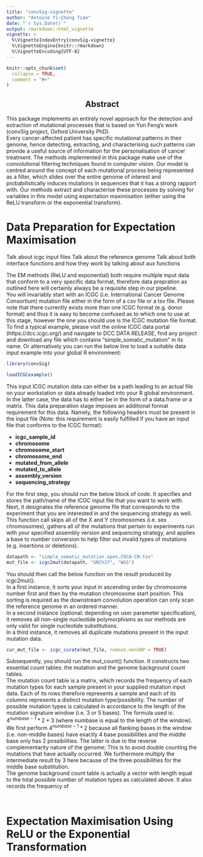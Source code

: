```yaml
---
title: "convSig-vignette"
author: "Antoine Yi-Cheng Tian"
date: "`r Sys.Date()`"
output: rmarkdown::html_vignette
vignette: >
  %\VignetteIndexEntry{convSig-vignette}
  %\VignetteEngine{knitr::rmarkdown}
  %\VignetteEncoding{UTF-8}
---
```


```r
knitr::opts_chunk$set(
  collapse = TRUE,
  comment = "#>"
)
```

<center><h2> Abstract </h2></center>

This package implements an entirely novel approach for the detection and extraction
of mutational processes that is based on Yun Feng's work 
(convSig project, Oxford University PhD). <br />
Every cancer-affected patient has specific mutational patterns in their genome,
hence detecting, extracting, and characterising such patterns can provide a useful
source of information for the personalisation of cancer treatment.  The methods 
implemented in this package make use of the convolutional filtering techniques found
in computer vision. Our model is centred around the concept of each mutational process 
being represented as a filter, which slides over the entire genome of interest and 
probabilistically induces mutations in sequences that it has a strong rapport with. Our
methods extract and characterise these processes by solving for variables in this 
model using expectation maximisation (either using the ReLU transform or the exponential
transform).

<h1> Data Preparation for Expectation Maximisation </h1>

Talk about icgc input files
Talk about the reference genome
Talk about both interface functions and how they work by talking about aux functions <br />

The EM methods (ReLU and exponential) both require multiple input data that 
conform to a very specific data format, therefore data prepration as outlined here 
will certainly always be a requisite step in our pipeline. <br />
You will invariably start with an ICGC (i.e. International Cancer Genome Consortium) 
mutation file either in the form of a csv file or a tsv file. Please note that there 
currently exists more than one ICGC format (e.g. donor format) and thus it is 
easy to become confused as to which one to use at this stage, however the one 
you should use is the ICGC mutation file format. To find a typical example, please visit
the online ICGC data portal (https://dcc.icgc.org/) and navigate to DCC DATA RELEASE,
 find any project and download any file which contains "simple_somatic_mutation"
 in its name. Or alternatively you can run the below line to load a suitable data input
 example into your global R environment:


```r
library(convSig)
```

```r
loadICGCexample()
````
  
This input ICGC mutation data can either be a path leading to an actual file
on your workstation or data already loaded into your R global environment. In the 
latter case, the data has to either be in the form of a data.frame or a matrix.
This data preparation stage imposes an additional format requirement for 
this data. Namely, the following headers must be present in the input file (Note:
this requirement is easily fulfilled if you have an input file that conforms to
the ICGC format): <br />

* **icgc_sample_id** 
* **chromosome**
* **chromosome_start**
* **chromosome_end**
* **mutated_from_allele** 
* **mutated_to_allele** 
* **assembly_version**
* **sequencing_strategy**

For the first step, you should run the below block of code. It specifies and stores
the path/name of the ICGC input file that you want to work with. Next, it designates
the reference genome file that corresponds to the experiment that you are interested in
and the sequencing strategy as well. <br />
This function call skips all of the X and Y chromosomes (i.e. sex chromosomes),
gathers all of the mutations that pertain to experiments run with your specified
assembly version and sequencing strategy, and applies a base to number conversion
to help filter out invalid types of mutations (e.g. insertions or deletions).

```r
datapath <- "simple_somatic_mutation.open.COCA-CN.tsv"
mut_file <- icgc2mut(datapath, "GRCh37", "WGS")
```

You should then call the below function on the result produced by icgc2mut(). <br />
In a first instance, it sorts your input in ascending order by chromosome number 
first and then by the mutation chromosome start position. This sorting is required 
as the downstream convolution operation can only scan the reference genome in an 
ordered manner. <br />
In a second instance (optional: depending on user parameter specification), it removes 
all non-single nucleotide polymorphisms as our methods are only valid for single 
nucleotide substitutions. <br />
In a third instance, it removes all duplicate mutations present in the input mutation data.

```r
cur_mut_file <- icgc_curate(mut_file, remove.nonSNP = TRUE)
```

Subsequently, you should run the mut_count() function. It constructs two essential
count tables: the mutation and the genome background count tables. <br />
The mutation count table is a matrix, which records the frequency of each mutation
types for each sample present in your supplied mutation input data. Each of its rows 
therefore represents a sample and each of its columns represents a distinct mutation
type/possibility. The number of possible mutation types is calculated in accordance
to the length of the mutation signature window (i.e. 3 or 5 bases). The formula used
is: $4^{numbase - 1} * 2 * 3$ (where numbase is equal to the length of the window).
We first perform $4^{numbase - 1} * 2$ because all flanking bases in the window 
(i.e. non-middle bases) have exactly 4 base possibilities and the middle base only
has 2 possibilities. The latter is due to the reverse complementarity nature of
the genome; This is to avoid double counting the mutations that have actually occurred.
We furthermore multiply the intermediate result by 3 here because of the three 
possibilities for the middle base substitution. <br />
The genome background count table is actually a vector with length equal to the 
total possible number of mutation types as calculated above. It also records the 
frequency of 

```r

```

```r
```

<h1> Expectation Maximisation Using ReLU or the Exponential Transformation </h1>



